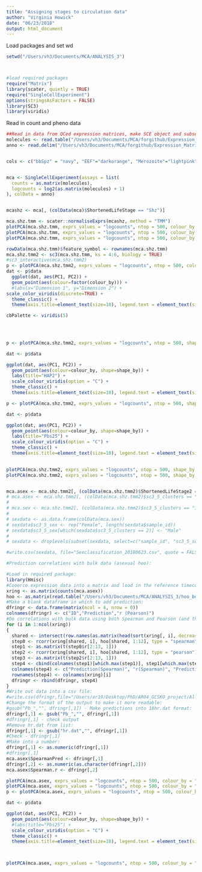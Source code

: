 ```yaml
---
title: "Assigning stages to circulation data"
author: "Virginia Howick"
date: "06/23/2018"
output: html_document
---
```


Load packages and set wd
```r
setwd("/Users/vh3/Documents/MCA/ANALYSIS_3")



#load required packages
require("Matrix")
library(scater, quietly = TRUE)
require("SingleCellExperiment")
options(stringsAsFactors = FALSE)
library(SC3)
library(viridis)

```


Read in count and pheno data
```r
##Read in data from QCed expression matrices, make SCE object and subset life stages
molecules <- read.table("/Users/vh3/Documents/MCA/forgithub/Expression_Matrices/Smartseq2/SS2_counts.csv", header = TRUE, sep = ",", row.names=1, stringsAsFactors = TRUE)
anno <- read.delim("/Users/vh3/Documents/MCA/forgithub/Expression_Matrices/Smartseq2/SS2_pheno.csv", header = TRUE, sep = ",")


cols <- c("bbSpz" = "navy", "EEF"="darkorange", "Merozoite"="lightpink", "oocyst"="steelblue", "ook" = "turquoise4", "ooSpz" = "lightskyblue", "Ring"="hotpink", "sgSpz"= "royalblue", "Schizont" = "violetred", "Male"="purple", "Female"="purple4", "ookoo" = "mediumturquoise", "Trophozoite"="violet")


mca <- SingleCellExperiment(assays = list(
  counts = as.matrix(molecules),
  logcounts = log2(as.matrix(molecules) + 1)
), colData = anno)



```



```r

mcashz <- mca[, (colData(mca)$ShortenedLifeStage == "Shz")]


```


```r


mca.shz.tmm <- scater::normaliseExprs(mcashz, method = "TMM")
plotPCA(mca.shz.tmm, exprs_values = "logcounts", ntop = 500, colour_by = "PBANKA_0515000")
plotPCA(mca.shz.tmm, exprs_values = "logcounts", ntop = 500, colour_by = "PBANKA_1212600")
plotPCA(mca.shz.tmm, exprs_values = "logcounts", ntop = 500, colour_by = "PBANKA_0831000")

rowData(mca.shz.tmm)$feature_symbol <- rownames(mca.shz.tmm)
mca.shz.tmm2 <- sc3(mca.shz.tmm, ks = 4:6, biology = TRUE)
#sc3_interactive(mca.shz.tmm2)
p <- plotPCA(mca.shz.tmm2, exprs_values = "logcounts", ntop = 500, colour_by = "sc3_5_clusters")
dat <- p$data
  ggplot(dat, aes(PC1, PC2)) + 
  geom_point(aes(colour=factor(colour_by))) + 
  #labs(x="Dimension 1", y="Dimension 2") +
scale_color_viridis(discrete=TRUE) +
  theme_classic() + 
  theme(axis.title=element_text(size=10), legend.text = element_text(size = 10), legend.title = element_text(size = 10), axis.text = element_text(size=10), axis.text.x = element_blank(), axis.text.y = element_blank()) + guides(colour=guide_legend(title="Cluster"))

cbPalette <- viridis(5)


  
  
p <- plotPCA(mca.shz.tmm2, exprs_values = "logcounts", ntop = 500, shape_by = "sc3_5_clusters", colour_by = "PBANKA_1212600")

dat <- p$data

ggplot(dat, aes(PC1, PC2)) + 
  geom_point(aes(colour=colour_by, shape=shape_by)) + 
  labs(title="HAP2") +
  scale_colour_viridis(option = "C") +
  theme_classic() + 
  theme(axis.title=element_text(size=10), legend.text = element_text(size = 10), legend.title = element_blank(), axis.text = element_text(size=10), axis.text.x = element_blank(), axis.text.y = element_blank(), plot.title = element_text(hjust = 0.5)) 

p <- plotPCA(mca.shz.tmm2, exprs_values = "logcounts", ntop = 500, shape_by = "sc3_5_clusters", colour_by = "PBANKA_0515000")

dat <- p$data

ggplot(dat, aes(PC1, PC2)) + 
  geom_point(aes(colour=colour_by, shape=shape_by)) + 
  labs(title="Pbs25") +
  scale_colour_viridis(option = "C") +
  theme_classic() + 
  theme(axis.title=element_text(size=10), legend.text = element_text(size = 10), legend.title = element_blank(), axis.text = element_text(size=10), axis.text.x = element_blank(), axis.text.y = element_blank(), plot.title = element_text(hjust = 0.5)) 
  

plotPCA(mca.shz.tmm2, exprs_values = "logcounts", ntop = 500, shape_by = "sc3_5_clusters", colour_by = "PBANKA_0831000")
plotPCA(mca.shz.tmm2, exprs_values = "logcounts", ntop = 500, shape_by = "sc3_5_clusters", colour_by = "PBANKA_0932200")


mca.asex <- mca.shz.tmm2[, (colData(mca.shz.tmm2)$ShortenedLifeStage2 == "Trophozoite") | (colData(mca.shz.tmm2)$ShortenedLifeStage2 == "Schizont")]
# mca.asex <- mca.shz.tmm2[, (colData(mca.shz.tmm2)$sc3_5_clusters == "3") | (colData(mca.shz.tmm2)$sc3_5_clusters == "4") | (colData(mca.shz.tmm2)$sc3_5_clusters == "5")]
# 
# mca.sex <- mca.shz.tmm2[, (colData(mca.shz.tmm2)$sc3_5_clusters == "1") | (colData(mca.shz.tmm2)$sc3_5_clusters == "2")]
# 
# sexdata <- as.data.frame(colData(mca.sex))
# sexdata$sc3_5_sex <- rep("Female", length(sexdata$sample_id))
# sexdata$sc3_5_sex[which(sexdata$sc3_5_clusters == 2)] <- "Male"
# 
# sexdata <- droplevels(subset(sexdata, select=c("sample_id", "sc3_5_sex")))

#write.csv(sexdata, file="Sexclassification_20180623.csv", quote = FALSE, row.names = FALSE)

```


```r
#Prediction correlations with bulk data (asexual hoo):

#Load in required package:
library(Hmisc)
#Cooerce expression data into a matrix and load in the reference timecourse data:
xring <- as.matrix(counts(mca.asex))
hoo <- as.matrix(read.table("/Users/vh3/Documents/MCA/ANALYSIS_3/hoo_berg2.txt",header=T, row.names=1))
#Make a blank dataframe in which to add prediction:
dfringr <- data.frame(matrix(ncol = 4, nrow = 0))
colnames(dfringr) <- c("ID","Prediction","r (Pearson)")
#Do correlations with bulk data using both Spearman and Pearson (and the top 1000 genes):
for (i in 1:ncol(xring))
{
  shared <- intersect(row.names(as.matrix(head(sort(xring[, i], decreasing=TRUE), 1000))), rownames(hoo))
  step0 <- rcorr(xring[shared, i], hoo[shared, 1:12], type = "spearman")
  step1 <- as.matrix(t(step0$r[2:13, 1]))
  step2 <- rcorr(xring[shared, i], hoo[shared, 1:12], type = "pearson")
  step3 <- as.matrix(t(step2$r[2:13, 1]))
  step4 <- cbind(colnames(step1)[which.max(step1)], step1[which.max(step1)], colnames(step3)[which.max(step3)], step3[which.max(step3)])
  colnames(step4) <- c("Prediction(Spearman)", "r(Spearman)", "Prediction(Pearsons)", "r(Pearsons)")
  rownames(step4) <- colnames(xring)[i]
  dfringr <- rbind(dfringr, step4)
}
#Write out data into a csv file:
#write.csv(dfringr,file="/Users/ar19/Desktop/PhD/AR04_GCSKO_project/All_mutants_Feb_2018/predictionpbcombined.csv")
#Change the format of the output to make it more readable:
#gsub("Pb_","", dfringr[,1]) - Make predictions into 18hr.dat format:
dfringr[,1] <- gsub("Pb_","", dfringr[,1])
#dfringr[,1] - check output
#Remove hr.dat from list:
dfringr[,1] <- gsub("hr.dat","", dfringr[,1])
#Check - dfringr[,1]
#Make into a number:
dfringr[,1] <- as.numeric(dfringr[,1])
#dfringr[,1]
mca.asex$SpearmanPred <- dfringr[,1]
dfringr[,2] <- as.numeric(as.character(dfringr[,2]))
mca.asex$Spearman.r <- dfringr[,2]

plotPCA(mca.asex, exprs_values = "logcounts", ntop = 500, colour_by = "SpearmanPred")
plotPCA(mca.asex, exprs_values = "logcounts", ntop = 500, colour_by = "PBANKA_0831000")
p <- plotPCA(mca.asex, exprs_values = "logcounts", ntop = 500, colour_by = "SpearmanPred", shape_by = "sc3_5_clusters")

dat <- p$data

ggplot(dat, aes(PC1, PC2)) + 
  geom_point(aes(colour=colour_by, shape=shape_by)) + 
  #labs(title="Pbs25") +
  scale_colour_viridis(option = "C") +
  theme_classic() + 
  theme(axis.title=element_text(size=10), legend.text = element_text(size = 10), legend.title = element_blank(), axis.text = element_text(size=10), axis.text.x = element_blank(), axis.text.y = element_blank(), plot.title = element_text(hjust = 0.5)) + scale_shape_manual(values=c(15, 3, 7))
  


plotPCA(mca.asex, exprs_values = "logcounts", ntop = 500, colour_by = "SpearmanPred", shape_by = "sc3_5_clusters", size_by = "PBANKA_1102200")
```

